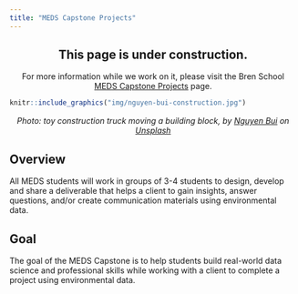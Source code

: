 ```yaml
---
title: "MEDS Capstone Projects"
---
```


<h2><center>This page is under construction.</center></h2>

<p><center>For more information while we work on it, please visit the Bren School [MEDS Capstone Projects](https://bren.ucsb.edu/masters-programs/master-environmental-data-science/meds-capstone-projects) page.</center></p>

```r

knitr::include_graphics("img/nguyen-bui-construction.jpg")

```

<p style="color:gray; font-size: 15px; style: italic;"><center><i>Photo: toy construction truck moving a building block, by <a href="https://unsplash.com/@renichinguyen?utm_source=unsplash&utm_medium=referral&utm_content=creditCopyText">Nguyen Bui</a> on <a href="https://unsplash.com/s/photos/toy-bulldozer?utm_source=unsplash&utm_medium=referral&utm_content=creditCopyText">Unsplash</a></i></center></p>


## Overview

All MEDS students will work in groups of 3-4 students to design, develop and share a deliverable that helps a client to gain insights, answer questions, and/or create communication materials using environmental data. 

## Goal

The goal of the MEDS Capstone is to help students build real-world data science and professional skills while working with a client to complete a project using environmental data. 




